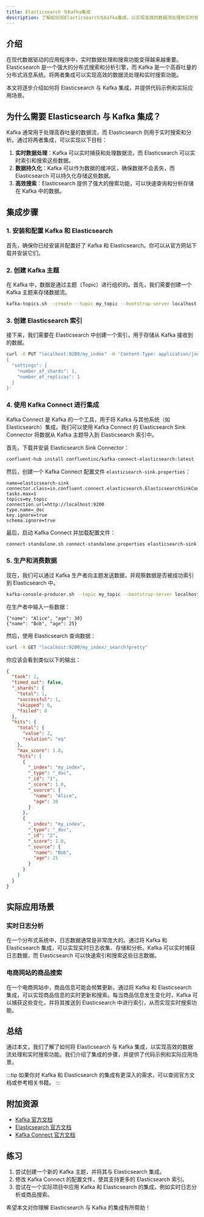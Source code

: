 ```yaml
---
title: Elasticsearch 与Kafka集成
description: 了解如何将Elasticsearch与Kafka集成，以实现高效的数据流处理和实时搜索功能。本文适合初学者，包含详细的步骤、代码示例和实际应用场景。
---
```


## 介绍

在现代数据驱动的应用程序中，实时数据处理和搜索功能变得越来越重要。Elasticsearch 是一个强大的分布式搜索和分析引擎，而 Kafka 是一个高吞吐量的分布式消息系统。将两者集成可以实现高效的数据流处理和实时搜索功能。

本文将逐步介绍如何将 Elasticsearch 与 Kafka 集成，并提供代码示例和实际应用场景。

## 为什么需要 Elasticsearch 与 Kafka 集成？

Kafka 通常用于处理高吞吐量的数据流，而 Elasticsearch 则用于实时搜索和分析。通过将两者集成，可以实现以下目标：

1. **实时数据处理**：Kafka 可以实时捕获和处理数据流，而 Elasticsearch 可以实时索引和搜索这些数据。
2. **数据持久化**：Kafka 可以作为数据的缓冲区，确保数据不会丢失，而 Elasticsearch 可以持久化存储这些数据。
3. **高效搜索**：Elasticsearch 提供了强大的搜索功能，可以快速查询和分析存储在 Kafka 中的数据。

## 集成步骤

### 1. 安装和配置 Kafka 和 Elasticsearch

首先，确保你已经安装并配置好了 Kafka 和 Elasticsearch。你可以从官方网站下载并安装它们。

### 2. 创建 Kafka 主题

在 Kafka 中，数据是通过主题（Topic）进行组织的。首先，我们需要创建一个 Kafka 主题来存储数据流。

```bash
kafka-topics.sh --create --topic my_topic --bootstrap-server localhost:9092 --partitions 1 --replication-factor 1
```

### 3. 创建 Elasticsearch 索引

接下来，我们需要在 Elasticsearch 中创建一个索引，用于存储从 Kafka 接收到的数据。

```bash
curl -X PUT "localhost:9200/my_index" -H 'Content-Type: application/json' -d'
{
  "settings": {
    "number_of_shards": 1,
    "number_of_replicas": 1
  }
}'
```

### 4. 使用 Kafka Connect 进行集成

Kafka Connect 是 Kafka 的一个工具，用于将 Kafka 与其他系统（如 Elasticsearch）集成。我们可以使用 Kafka Connect 的 Elasticsearch Sink Connector 将数据从 Kafka 主题导入到 Elasticsearch 索引中。

首先，下载并安装 Elasticsearch Sink Connector：

```bash
confluent-hub install confluentinc/kafka-connect-elasticsearch:latest
```

然后，创建一个 Kafka Connect 配置文件 `elasticsearch-sink.properties`：

```properties
name=elasticsearch-sink
connector.class=io.confluent.connect.elasticsearch.ElasticsearchSinkConnector
tasks.max=1
topics=my_topic
connection.url=http://localhost:9200
type.name=_doc
key.ignore=true
schema.ignore=true
```

最后，启动 Kafka Connect 并加载配置文件：

```bash
connect-standalone.sh connect-standalone.properties elasticsearch-sink.properties
```

### 5. 生产和消费数据

现在，我们可以通过 Kafka 生产者向主题发送数据，并观察数据是否被成功索引到 Elasticsearch 中。

```bash
kafka-console-producer.sh --topic my_topic --bootstrap-server localhost:9092
```

在生产者中输入一些数据：

```plaintext
{"name": "Alice", "age": 30}
{"name": "Bob", "age": 25}
```

然后，使用 Elasticsearch 查询数据：

```bash
curl -X GET "localhost:9200/my_index/_search?pretty"
```

你应该会看到类似以下的输出：

```json
{
  "took": 2,
  "timed_out": false,
  "_shards": {
    "total": 1,
    "successful": 1,
    "skipped": 0,
    "failed": 0
  },
  "hits": {
    "total": {
      "value": 2,
      "relation": "eq"
    },
    "max_score": 1.0,
    "hits": [
      {
        "_index": "my_index",
        "_type": "_doc",
        "_id": "1",
        "_score": 1.0,
        "_source": {
          "name": "Alice",
          "age": 30
        }
      },
      {
        "_index": "my_index",
        "_type": "_doc",
        "_id": "2",
        "_score": 1.0,
        "_source": {
          "name": "Bob",
          "age": 25
        }
      }
    ]
  }
}
```

## 实际应用场景

### 实时日志分析

在一个分布式系统中，日志数据通常是非常庞大的。通过将 Kafka 和 Elasticsearch 集成，可以实现实时日志收集、存储和分析。Kafka 可以实时捕获日志数据，而 Elasticsearch 可以快速索引和搜索这些日志数据。

### 电商网站的商品搜索

在一个电商网站中，商品信息可能会频繁更新。通过将 Kafka 和 Elasticsearch 集成，可以实现商品信息的实时更新和搜索。每当商品信息发生变化时，Kafka 可以捕获这些变化，并将其推送到 Elasticsearch 中进行索引，从而实现实时搜索功能。

## 总结

通过本文，我们了解了如何将 Elasticsearch 与 Kafka 集成，以实现高效的数据流处理和实时搜索功能。我们介绍了集成的步骤，并提供了代码示例和实际应用场景。

:::tip
如果你对 Kafka 和 Elasticsearch 的集成有更深入的需求，可以查阅官方文档或参考相关书籍。
:::

## 附加资源

- [Kafka 官方文档](https://kafka.apache.org/documentation/)
- [Elasticsearch 官方文档](https://www.elastic.co/guide/en/elasticsearch/reference/current/index.html)
- [Kafka Connect 官方文档](https://docs.confluent.io/platform/current/connect/index.html)

## 练习

1. 尝试创建一个新的 Kafka 主题，并将其与 Elasticsearch 集成。
2. 修改 Kafka Connect 的配置文件，使其支持更多的 Elasticsearch 索引。
3. 尝试在一个实际项目中应用 Kafka 和 Elasticsearch 的集成，例如实时日志分析或商品搜索。

希望本文对你理解 Elasticsearch 与 Kafka 的集成有所帮助！